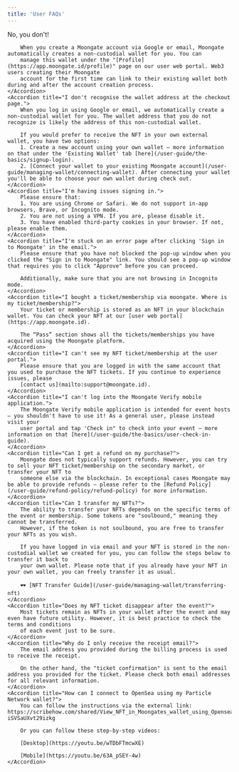 ```yaml
---
title: 'User FAQs'
---
```

<AccordionGroup>
    <Accordion title="Do I need a blockchain wallet to make a purchase on Moongate?">
        No, you don't!

        When you create a Moongate account via Google or email, Moongate automatically creates a non-custodial wallet for you. You can 
        manage this wallet under the "[Profile](https://app.moongate.id/profile)" page on our user web portal. Web3 users creating their Moongate 
        account for the first time can link to their existing wallet both during and after the account creation process.
    </Accordion>
    <Accordion title="I don't recognise the wallet address at the checkout page.">
        When you log in using Google or email, we automatically create a non-custodial wallet for you. The wallet address that you do not recognize is likely the address of this non-custodial wallet.
        
        If you would prefer to receive the NFT in your own external wallet, you have two options:
        1. Create a new account using your own wallet – more information on that under the 'Existing Wallet' tab [here](/user-guide/the-basics/signup-login).
        2. [Connect your wallet to your existing Moongate account](/user-guide/managing-wallet/connecting-wallet). After connecting your wallet you'll be able to choose your own wallet during check out.
    </Accordion>
    <Accordion title="I'm having issues signing in.">
        Please ensure that:
        1. You are using Chrome or Safari. We do not support in-app browsers, Brave, or Incognito mode.
        2. You are not using a VPN. If you are, please disable it.
        3. You have enabled third-party cookies in your browser. If not, please enable them.
    </Accordion>
    <Accordion title="I'm stuck on an error page after clicking 'Sign in to Moongate' in the email.">
        Please ensure that you have not blocked the pop-up window when you clicked the "Sign in to Moongate" link. You should see a pop-up window that requires you to click "Approve" before you can proceed.

        Additionally, make sure that you are not browsing in Incognito mode.
    </Accordion>
    <Accordion title="I bought a ticket/membership via moongate. Where is my ticket/membership?">
        Your ticket or membership is stored as an NFT in your blockchain wallet. You can check your NFT at our [user web portal](https://app.moongate.id).

        The “Pass” section shows all the tickets/memberships you have acquired using the Moongate platform.        
    </Accordion>
    <Accordion title="I can't see my NFT ticket/membership at the user portal.">
        Please ensure that you are logged in with the same account that you used to purchase the NFT tickets. If you continue to experience issues, please 
        [contact us](mailto:support@moongate.id).
    </Accordion>
    <Accordion title="I can't log into the Moongate Verify mobile application.">
        The Moongate Verify mobile application is intended for event hosts – you shouldn't have to use it! As a general user, please instead visit your 
        user portal and tap 'Check in" to check into your event – more information on that [here](/user-guide/the-basics/user-check-in-guide).
    </Accordion>
    <Accordion title="Can I get a refund on my purchase?">
        Moongate does not typically support refunds. However, you can try to sell your NFT ticket/membership on the secondary market, or transfer your NFT to 
        someone else via the blockchain. In exceptional cases Moongate may be able to provide refunds – please refer to the [Refund Policy](/user-guide/refund-policy/refund-policy) for more information.
    </Accordion>
    <Accordion title="Can I transfer my NFTs?">
        The ability to transfer your NFTs depends on the specific terms of the event or membership. Some tokens are "soulbound," meaning they cannot be transferred. 
        However, if the token is not soulbound, you are free to transfer your NFTs as you wish.

        If you have logged in via email and your NFT is stored in the non-custodial wallet we created for you, you can follow the steps below to transfer it back to 
        your own wallet. Please note that if you already have your NFT in your own wallet, you can freely transfer it as usual.

        🕶 [NFT Transfer Guide](/user-guide/managing-wallet/transferring-nft)
    </Accordion>
    <Accordion title="Does my NFT ticket disappear after the event?">
        Most tickets remain as NFTs in your wallet after the event and may even have future utility. However, it is best practice to check the terms and conditions 
        of each event just to be sure.
    </Accordion>
    <Accordion title="Why do I only receive the receipt email?">
        The email address you provided during the billing process is used to receive the receipt.
        
        On the other hand, the "ticket confirmation" is sent to the email address you provided for the ticket. Please check both email addresses for all relevant information.
    </Accordion>
    <Accordion title="How can I connect to OpenSea using my Particle Network wallet?">
        You can follow the instructions via the external link: https://scribehow.com/shared/View_NFT_in_Moongates_wallet_using_Opensea__H2OFnk-iSVSaUXvt29izkg

        Or you can follow these step-by-step videos:

        [Desktop](https://youtu.be/wTDbFTmcwXE)

        [Mobile](https://youtu.be/63A_pSEY-4w)
    </Accordion>
</AccordionGroup>